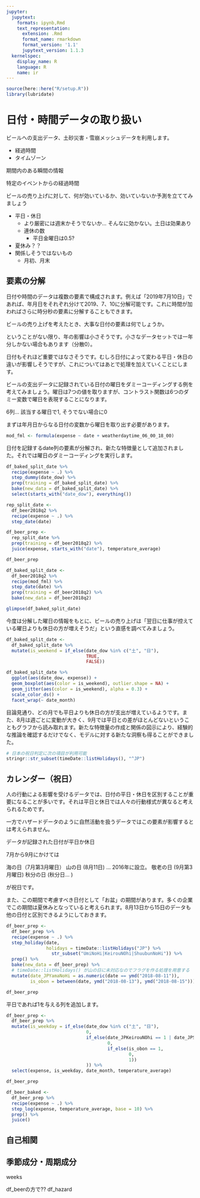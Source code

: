 ```yaml
---
jupyter:
  jupytext:
    formats: ipynb,Rmd
    text_representation:
      extension: .Rmd
      format_name: rmarkdown
      format_version: '1.1'
      jupytext_version: 1.1.3
  kernelspec:
    display_name: R
    language: R
    name: ir
---
```


```r
source(here::here("R/setup.R"))
library(lubridate)
```

# 日付・時間データの取り扱い

ビールへの支出データ、土砂災害・雪崩メッシュデータを利用します。

- 経過時間
- タイムゾーン

期間内のある瞬間の情報

特定のイベントからの経過時間

ビールの売り上げに対して、何が効いているか、効いていないか予測を立ててみましょう

* 平日・休日
    * より厳密には週末かそうでないか… そんなに効かない。土日は効果あり
    * 連休の数
        * 平日金曜日は0.5?
* 夏休み？？
* 関係しそうではないもの
    * 月初、月末
    
## 要素の分解

日付や時間のデータは複数の要素で構成されます。例えば「2019年7月10日」であれば、年月日をそれぞれ分けて2019、7、10に分解可能です。これに時間が加わればさらに時分秒の要素に分解することもできます。

ビールの売り上げを考えたとき、大事な日付の要素は何でしょうか。

ということがない限り、年の影響は小さそうです。小さなデータセットでは一年分しかない場合もあります（分散0）。

日付もそれほど重要ではなさそうです。むしろ日付によって変わる平日・休日の違いが影響しそうですが、これについてはあとで処理を加えていくことにします。


ビールの支出データに記録されている日付の曜日をダミーコーディングする例を考えてみましょう。曜日は7つの値を取りますが、コントラスト関数は6つのダミー変数で曜日を表現することになります。

6列... 該当する曜日で1, そうでない場合に0

まずは年月日からなる日付の変数から曜日を取り出す必要があります。

```r
mod_fml <- formula(expense ~ date + weatherdaytime_06_00_18_00)
```

日付を記録するdate列の要素が分解され、新たな特徴量として追加されました。それでは曜日のダミーコーディングを実行します。

```r
df_baked_split_date %>% 
  recipe(expense ~ .) %>% 
  step_dummy(date_dow) %>% 
  prep(training = df_baked_split_date) %>% 
  bake(new_data = df_baked_split_date) %>% 
  select(starts_with("date_dow"), everything())
```

```r
rep_split_date <- 
  df_beer2018q2 %>% 
  recipe(expense ~ .) %>% 
  step_date(date)

df_beer_prep <- 
  rep_split_date %>% 
  prep(training = df_beer2018q2) %>% 
  juice(expense, starts_with("date"), temperature_average)

df_beer_prep
```

```r
df_baked_split_date <- 
  df_beer2018q2 %>% 
  recipe(mod_fml) %>% 
  step_date(date) %>% 
  prep(training = df_beer2018q2) %>% 
  bake(new_data = df_beer2018q2)

glimpse(df_baked_split_date)
```

今度は分解した曜日の情報をもとに、ビールの売り上げは「翌日に仕事が控えている曜日よりも休日の方が増えそうだ」という直感を調べてみましょう。

```r
df_baked_split_date <- 
  df_baked_split_date %>% 
  mutate(is_weekend = if_else(date_dow %in% c("土", "日"),
                              TRUE,
                              FALSE))
```

```r
df_baked_split_date %>% 
  ggplot(aes(date_dow, expense)) +
  geom_boxplot(aes(color = is_weekend), outlier.shape = NA) +
  geom_jitter(aes(color = is_weekend), alpha = 0.3) +
  scale_color_ds() +
  facet_wrap(~ date_month)
```

目論見通り、どの月でも平日よりも休日の方が支出が増えているようです。また、8月は週ごとに変動が大きく、9月では平日との差がほとんどないということもグラフから読み取れます。新たな特徴量の作成と関係の図示により、経験的な推論を確認するだけでなく、モデルに対する新たな洞察も得ることができました。

```r
# 日本の祝日判定に次の項目が利用可能
stringr::str_subset(timeDate::listHolidays(), "^JP")
```


## カレンダー（祝日）

人の行動による影響を受けるデータでは、日付の平日・休日を区別することが重要になることが多いです。それは平日と休日では人々の行動様式が異なると考えられるためです。

一方でハザードデータのように自然活動を扱うデータではこの要素が影響するとは考えられません。

データが記録された日付が平日か休日

7月から9月にかけては

海の日（7月第3月曜日）
山の日 (8月11日) ... 2016年に設立。
敬老の日 (9月第3月曜日)
秋分の日 (秋分日... )

が祝日です。

また、この期間で考慮すべき日付として「お盆」の期間があります。多くの企業でこの期間は夏休みとなっていると考えられます。8月13日から15日のデータも他の日付と区別できるようにしておきます。

```r
df_beer_prep <- 
  df_beer_prep %>% 
  recipe(expense ~ .) %>% 
  step_holiday(date,
               holidays = timeDate::listHolidays("JP") %>% 
                 str_subset("UmiNoHi|KeirouNOhi|ShuubunNoHi")) %>% 
  prep() %>% 
  bake(new_data = df_beer_prep) %>%
  # timeDate::listHolidays() が山の日に未対応なのでフラグを作る処理を用意する
  mutate(date_JPYamaNoHi = as.numeric(date == ymd("2018-08-11")),
         is_obon = between(date, ymd("2018-08-13"), ymd("2018-08-15")))

df_beer_prep
```

平日であれば1を与える列を追加します。

```r
df_beer_prep <- 
  df_beer_prep %>% 
  mutate(is_weekday = if_else(date_dow %in% c("土", "日"),
                              0,
                              if_else(date_JPKeirouNOhi == 1 | date_JPShuubunNoHi == 1 | date_JPUmiNoHi == 1 | date_JPYamaNoHi == 1,
                                      0,
                                      if_else(is_obon == 1,
                                              0,
                                              1))
                              )) %>% 
  select(expense, is_weekday, date_month, temperature_average)

df_beer_prep
```

```r
df_beer_baked <- 
  df_beer_prep %>% 
  recipe(expense ~ .) %>% 
  step_log(expense, temperature_average, base = 10) %>% 
  prep() %>% 
  juice()
```

## 自己相関
## 季節成分・周期成分

weeks

df_beerの方で??
df_hazard

<!--## タイムゾーン -->
